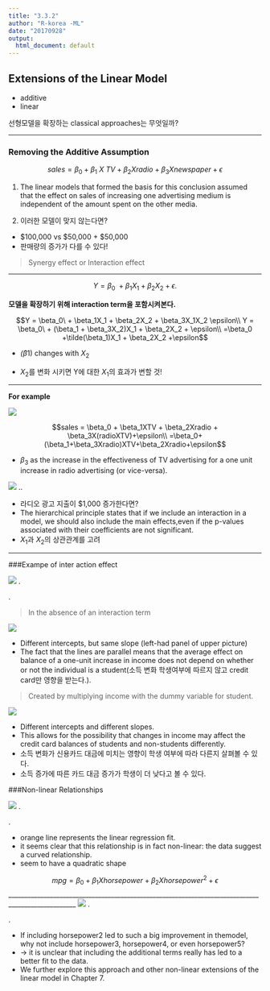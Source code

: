 ```yaml
---
title: "3.3.2"
author: "R-korea -ML"
date: "20170928"
output:
  html_document: default
---
```



## Extensions of the Linear Model

* additive
* linear

 선형모델을 확장하는 classical approaches는 무엇일까?


-----

### Removing the Additive Assumption

$$ sales = \beta_0 + \beta_1 \ X \ TV + \beta_2 X radio + \beta_3 X newspaper + \epsilon $$ 

1. The linear models that formed the basis for this conclusion assumed that the effect on sales of increasing
one advertising medium is independent of the amount spent on the other
media.

2. 이러한 모델이 맞지 않는다면?
 +  $100,000 vs $50,000 + $50,000 
 +  판매량의 증가가 다를 수 있다!

> Synergy effect or Interaction effect

-----

$$Y = \beta_0\ + \beta_1X_1 + \beta_2X_2 + \epsilon.$$


**모델을 확장하기 위해 interaction term을 포함시켜본다.**

$$Y = \beta_0\ + \beta_1X_1 + \beta_2X_2 + \beta_3X_1X_2 \epsilon\\
Y = \beta_0\ + (\beta_1 + \beta_3X_2)X_1 + \beta_2X_2 + \epsilon\\
=\beta_0 +\tilde(\beta_1)X_1 + \beta_2X_2 +\epsilon$$


* $\widetilde(\beta1)$ changes with $X_2$


* $X_2$를 변화 시키면 Y에 대한 $X_1$의 효과가 변할 것!
  
  
---

**For example**


![](\Users\loveactualry\Pictures\various\20170928_1.PNG)

$$sales = \beta_0 + \beta_1XTV + \beta_2Xradio + \beta_3X(radioXTV)+\epsilon\\
=\beta_0+(\beta_1+\beta_3Xradio)XTV+\beta_2Xradio+\epsilon$$

* $\beta_3$ as the increase in the effectiveness of TV advertising for a one unit increase in radio advertising (or vice-versa).
    
          
                 
                 
![](\Users\loveactualry\Pictures\various\20170928_2.PNG)
..

* 라디오 광고 지출이 $1,000 증가한다면?
* The hierarchical principle states that if we include an interaction in a model, we should also include the main effects,even if the p-values associated with their coefficients are not significant.
* $X_1$과 $X_2$의 상관관계를 고려

---
###Exampe of inter action effect

![](\Users\loveactualry\Pictures\various\20170928_3.PNG)
.

.


> In the absence of an interaction term

![](\Users\loveactualry\Pictures\various\20170928_4.PNG)

* Different intercepts, but same slope (left-had panel of upper picture)
* The fact that the lines are parallel means that the average effect on balance of a one-unit increase in income does not depend on whether or not the individual is a student(소득 변화 학생여부에 따르지 않고 credit card만 영향을 받는다.).

> Created by multiplying income with the dummy variable for student.

![](\Users\loveactualry\Pictures\various\20170928_5.PNG)

* Different intercepts and different slopes.
* This allows for the possibility that changes in income may affect the credit card balances of students and non-students differently.
* 소득 변화가 신용카드 대금에 미치는 영향이 학생 여부에 따라 다른지 살펴볼 수 있다.
* 소득 증가에 따른 카드 대금 증가가 학생이 더 낮다고 볼 수 있다.



###Non-linear Relationships

![](\Users\loveactualry\Pictures\various\20170928_6.PNG)
.

.

* orange line represents the linear regression fit.
* it seems clear that this relationship is in fact non-linear: the data suggest a curved relationship.
* seem to have a quadratic shape

$$ mpg = \beta_0 + \beta_1Xhorsepower + \beta_2Xhorsepower^2 + \epsilon$$
___________________________________________________________________________________________________
![](\Users\loveactualry\Pictures\various\20170928_7.PNG)
.

.


* If including horsepower2 led to such a big improvement in themodel, why not include horsepower3, horsepower4, or even horsepower5?
* -> it is unclear that including the additional terms really has led to a better fit to the data.
* We further explore this approach and other non-linear extensions of the linear model in Chapter 7.
